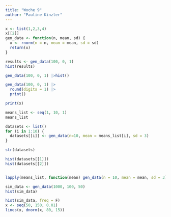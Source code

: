 ```yaml
---
title: "Woche 9"
author: "Pauline Kinzler"
---
```


```r
x <- list(1,2,3,4)
x[[2]]
gen_data <- function(n, mean, sd) {
  x <- rnorm(n = n, mean = mean, sd = sd)
  return(x)
}

results <- gen_data(100, 0, 1)
hist(results)

gen_data(100, 0, 1) |>hist()

gen_data(100, 0, 1) |>
  round(digits = 1) |>
  print()

print(x)

means_list <- seq(1, 10, 1)
means_list

datasets <- list()
for (i in 1:10) {
  datasets[[i]] <- gen_data(n=10, mean = means_list[i], sd = 3)
}

str(datasets)

hist(datasets[[1]])
hist(datasets[[2]])


lapply(means_list, function(mean) gen_data(n = 10, mean = mean, sd = 3))

sim_data <- gen_data(1000, 100, 50)
hist(sim_data)

hist(sim_data, freq = F)
x <- seq(50, 150, 0.01)
lines(x, dnorm(x, 80, 15))
```
